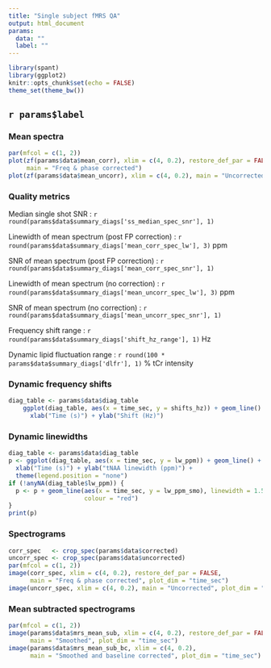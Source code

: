 ```yaml
---
title: "Single subject fMRS QA"
output: html_document
params:
  data: ""
  label: ""
---
```


```r
library(spant)
library(ggplot2)
knitr::opts_chunk$set(echo = FALSE)
theme_set(theme_bw())
```

## `r params$label`

### Mean spectra
```r
par(mfcol = c(1, 2))
plot(zf(params$data$mean_corr), xlim = c(4, 0.2), restore_def_par = FALSE,
     main = "Freq & phase corrected")
plot(zf(params$data$mean_uncorr), xlim = c(4, 0.2), main = "Uncorrected")
```

### Quality metrics
Median single shot SNR : `r round(params$data$summary_diags['ss_median_spec_snr'], 1)`

Linewidth of mean spectrum (post FP correction) : `r round(params$data$summary_diags['mean_corr_spec_lw'], 3)` ppm

SNR of mean spectrum (post FP correction) : `r round(params$data$summary_diags['mean_corr_spec_snr'], 1)`

Linewidth of mean spectrum (no correction) : `r round(params$data$summary_diags['mean_uncorr_spec_lw'], 3)` ppm

SNR of mean spectrum (no correction) : `r round(params$data$summary_diags['mean_uncorr_spec_snr'], 1)`

Frequency shift range : `r round(params$data$summary_diags['shift_hz_range'], 1)` Hz

Dynamic lipid fluctuation range : `r round(100 * params$data$summary_diags['dlfr'], 1)` % tCr intensity

### Dynamic frequency shifts
```r
diag_table <- params$data$diag_table
    ggplot(diag_table, aes(x = time_sec, y = shifts_hz)) + geom_line() + 
      xlab("Time (s)") + ylab("Shift (Hz)")
```

### Dynamic linewidths
```r
diag_table <- params$data$diag_table
p <- ggplot(diag_table, aes(x = time_sec, y = lw_ppm)) + geom_line() +
  xlab("Time (s)") + ylab("tNAA linewidth (ppm)") +
  theme(legend.position = "none")
if (!anyNA(diag_table$lw_ppm)) {
  p <- p + geom_line(aes(x = time_sec, y = lw_ppm_smo), linewidth = 1.5,
                     colour = "red")
}
print(p)
```

### Spectrograms
```r
corr_spec   <- crop_spec(params$data$corrected)
uncorr_spec <- crop_spec(params$data$uncorrected)
par(mfcol = c(1, 2))
image(corr_spec, xlim = c(4, 0.2), restore_def_par = FALSE,
      main = "Freq & phase corrected", plot_dim = "time_sec")
image(uncorr_spec, xlim = c(4, 0.2), main = "Uncorrected", plot_dim = "time_sec")
```

### Mean subtracted spectrograms
```r
par(mfcol = c(1, 2))
image(params$data$mrs_mean_sub, xlim = c(4, 0.2), restore_def_par = FALSE,
      main = "Smoothed", plot_dim = "time_sec")
image(params$data$mrs_mean_sub_bc, xlim = c(4, 0.2),
      main = "Smoothed and baseline corrected", plot_dim = "time_sec")
```